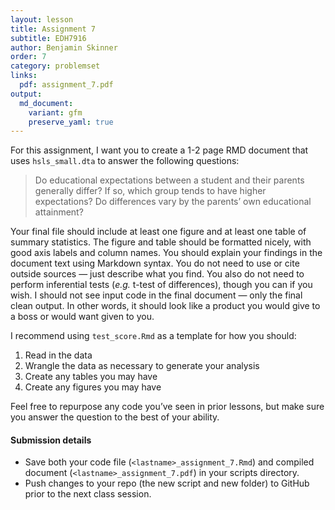 ```yaml
---
layout: lesson
title: Assignment 7
subtitle: EDH7916
author: Benjamin Skinner
order: 7
category: problemset
links:
  pdf: assignment_7.pdf
output:
  md_document:
    variant: gfm
    preserve_yaml: true
---
```


For this assignment, I want you to create a 1-2 page RMD document that
uses `hsls_small.dta` to answer the following questions:

> Do educational expectations between a student and their parents
> generally differ?  If so, which group tends to have higher
> expectations? Do differences vary by the parents' own educational
> attainment?

Your final file should include at least one figure and at least one
table of summary statistics. The figure and table should be formatted
nicely, with good axis labels and column names. You should explain
your findings in the document text using Markdown syntax. You do not
need to use or cite outside sources --- just describe what you
find. You also do not need to perform inferential tests (_e.g._ t-test
of differences), though you can if you wish. I should not see input
code in the final document --- only the final clean output. In other
words, it should look like a product you would give to a boss or would
want given to you.

I recommend using `test_score.Rmd` as a template for how you should:

1. Read in the data
2. Wrangle the data as necessary to generate your analysis
3. Create any tables you may have
4. Create any figures you may have

Feel free to repurpose any code you've seen in prior lessons, but make
sure you answer the question to the best of your ability.

#### Submission details

- Save both your code file (`<lastname>_assignment_7.Rmd`) and
  compiled document (`<lastname>_assignment_7.pdf`) in your scripts
  directory.
- Push changes to your repo (the new script and new folder) to GitHub
  prior to the next class session.
